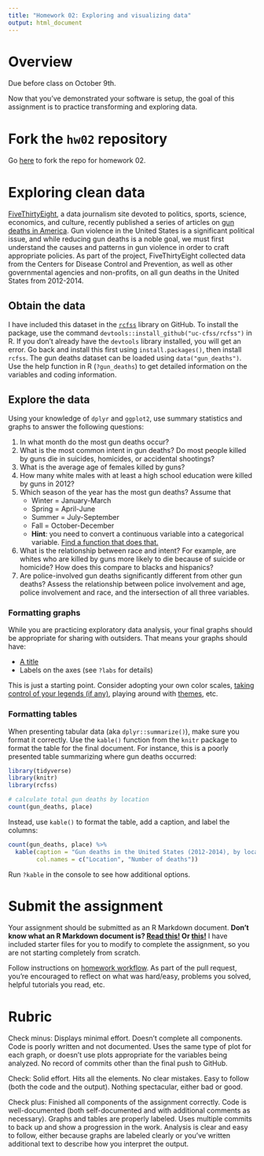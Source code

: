 ```yaml
---
title: "Homework 02: Exploring and visualizing data"
output: html_document
---
```


# Overview

Due before class on October 9th.

Now that you've demonstrated your software is setup, the goal of this assignment is to practice transforming and exploring data.

# Fork the `hw02` repository

Go [here](https://github.com/uc-cfss/hw02) to fork the repo for homework 02.

# Exploring clean data

[FiveThirtyEight](http://fivethirtyeight.com/), a data journalism site devoted to politics, sports, science, economics, and culture, recently published a series of articles on [gun deaths in America](http://fivethirtyeight.com/features/gun-deaths-introduction/). Gun violence in the United States is a significant political issue, and while reducing gun deaths is a noble goal, we must first understand the causes and patterns in gun violence in order to craft appropriate policies. As part of the project, FiveThirtyEight collected data from the Centers for Disease Control and Prevention, as well as other governmental agencies and non-profits, on all gun deaths in the United States from 2012-2014.

## Obtain the data

I have included this dataset in the [`rcfss`](https://github.com/uc-cfss/rcfss) library on GitHub. To install the package, use the command `devtools::install_github("uc-cfss/rcfss")` in R. If you don't already have the `devtools` library installed, you will get an error. Go back and install this first using `install.packages()`, then install `rcfss`. The gun deaths dataset can be loaded using `data("gun_deaths")`. Use the help function in R (`?gun_deaths`) to get detailed information on the variables and coding information.

## Explore the data

Using your knowledge of `dplyr` and `ggplot2`, use summary statistics and graphs to answer the following questions:

1. In what month do the most gun deaths occur?
1. What is the most common intent in gun deaths? Do most people killed by guns die in suicides, homicides, or accidental shootings?
1. What is the average age of females killed by guns?
1. How many white males with at least a high school education were killed by guns in 2012?
1. Which season of the year has the most gun deaths? Assume that
    * Winter = January-March
    * Spring = April-June
    * Summer = July-September
    * Fall = October-December
    * **Hint**: you need to convert a continuous variable into a categorical variable. [Find a function that does that.](https://www.google.com)
1. What is the relationship between race and intent? For example, are whites who are killed by guns more likely to die because of suicide or homicide? How does this compare to blacks and hispanics?
1. Are police-involved gun deaths significantly different from other gun deaths? Assess the relationship between police involvement and age, police involvement and race, and the intersection of all three variables.

### Formatting graphs

While you are practicing exploratory data analysis, your final graphs should be appropriate for sharing with outsiders. That means your graphs should have:

* [A title](http://r4ds.had.co.nz/graphics-for-communication.html#label)
* Labels on the axes (see `?labs` for details)

This is just a starting point. Consider adopting your own color scales, [taking control of your legends (if any)](http://www.cookbook-r.com/Graphs/Legends_(ggplot2)/), playing around with [themes](http://docs.ggplot2.org/dev/vignettes/themes.html), etc.

### Formatting tables

When presenting tabular data (aka `dplyr::summarize()`), make sure you format it correctly. Use the `kable()` function from the `knitr` package to format the table for the final document. For instance, this is a poorly presented table summarizing where gun deaths occurred:

```r
library(tidyverse)
library(knitr)
library(rcfss)
```

```r
# calculate total gun deaths by location
count(gun_deaths, place)
```

Instead, use `kable()` to format the table, add a caption, and label the columns:

```r
count(gun_deaths, place) %>%
  kable(caption = "Gun deaths in the United States (2012-2014), by location",
        col.names = c("Location", "Number of deaths"))
```

Run `?kable` in the console to see how additional options.

# Submit the assignment

Your assignment should be submitted as an R Markdown document. **Don't know what an R Markdown document is? [Read this!](http://rmarkdown.rstudio.com/lesson-1.html) Or [this!](http://r4ds.had.co.nz/r-markdown.html)** I have included starter files for you to modify to complete the assignment, so you are not starting completely from scratch.

Follow instructions on [homework workflow](hw00_homework_guidelines.html#homework_workflow). As part of the pull request, you're encouraged to reflect on what was hard/easy, problems you solved, helpful tutorials you read, etc.

# Rubric

Check minus: Displays minimal effort. Doesn't complete all components. Code is poorly written and not documented. Uses the same type of plot for each graph, or doesn't use plots appropriate for the variables being analyzed. No record of commits other than the final push to GitHub.

Check: Solid effort. Hits all the elements. No clear mistakes. Easy to follow (both the code and the output). Nothing spectacular, either bad or good.

Check plus: Finished all components of the assignment correctly. Code is well-documented (both self-documented and with additional comments as necessary). Graphs and tables are properly labeled. Uses multiple commits to back up and show a progression in the work. Analysis is clear and easy to follow, either because graphs are labeled clearly or you've written additional text to describe how you interpret the output.
